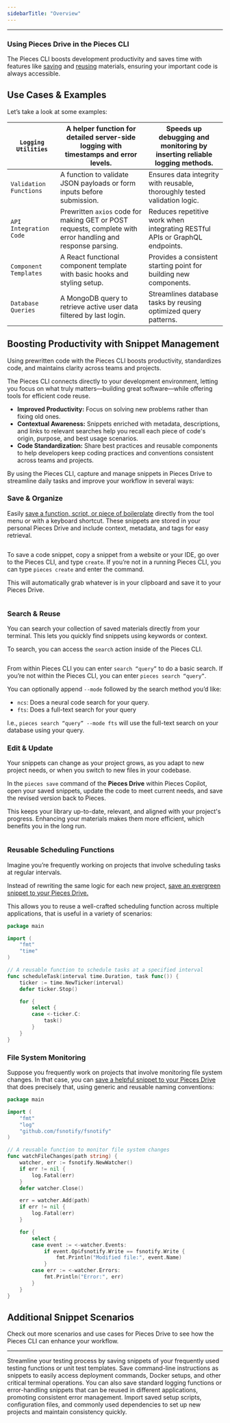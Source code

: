 ```yaml
---
sidebarTitle: "Overview"
---
```


---

### Using Pieces Drive in the Pieces CLI

The Pieces CLI boosts development productivity and saves time with features like [saving](https://docs.pieces.app/products/cli/drive/save-snippets) and [reusing](https://docs.pieces.app/products/cli/drive/search-reuse) materials, ensuring your important code is always accessible.

## Use Cases & Examples

Let’s take a look at some examples:

| `Logging Utilities`    | A helper function for detailed server-side logging with timestamps and error levels.                        | Speeds up debugging and monitoring by inserting reliable logging methods.   |
| ---------------------- | ----------------------------------------------------------------------------------------------------------- | --------------------------------------------------------------------------- |
| `Validation Functions` | A function to validate JSON payloads or form inputs before submission.                                      | Ensures data integrity with reusable, thoroughly tested validation logic.   |
| `API Integration Code` | Prewritten `axios` code for making GET or POST requests, complete with error handling and response parsing. | Reduces repetitive work when integrating RESTful APIs or GraphQL endpoints. |
| `Component Templates`  | A React functional component template with basic hooks and styling setup.                                   | Provides a consistent starting point for building new components.           |
| `Database Queries`     | A MongoDB query to retrieve active user data filtered by last login.                                        | Streamlines database tasks by reusing optimized query patterns.             |

## Boosting Productivity with Snippet Management

Using prewritten code with the Pieces CLI boosts productivity, standardizes code, and maintains clarity across teams and projects.

The Pieces CLI connects directly to your development environment, letting you focus on what truly matters—building great software—while offering tools for efficient code reuse.

- **Improved Productivity:** Focus on solving new problems rather than fixing old ones.
- **Contextual Awareness:** Snippets enriched with metadata, descriptions, and links to relevant searches help you recall each piece of code's origin, purpose, and best usage scenarios.
- **Code Standardization:** Share best practices and reusable components to help developers keep coding practices and conventions consistent across teams and projects.

By using the Pieces CLI, capture and manage snippets in Pieces Drive to streamline daily tasks and improve your workflow in several ways:

### Save & Organize

Easily [save a function, script, or piece of boilerplate](https://docs.pieces.app/products/cli/drive/save-snippets) directly from the tool menu or with a keyboard shortcut. These snippets are stored in your personal Pieces Drive and include context, metadata, and tags for easy retrieval.

<img
  className="mx-auto"
/>

To save a code snippet, copy a snippet from a website or your IDE, go over to the Pieces CLI, and type `create`. If you’re not in a running Pieces CLI, you can type `pieces create` and enter the command.

This will automatically grab whatever is in your clipboard and save it to your Pieces Drive.

<img
  className="mx-auto"
/>

### Search & Reuse

You can search your collection of saved materials directly from your terminal. This lets you quickly find snippets using keywords or context.

To search, you can access the `search` action inside of the Pieces CLI.

<img
  className="mx-auto"
/>

From within Pieces CLI you can enter `search “query”` to do a basic search. If you’re not within the Pieces CLI, you can enter `pieces search “query”`.

You can optionally append `--mode` followed by the search method you’d like:

- `ncs`: Does a neural code search for your query.
- `fts`: Does a full-text search for your query

I.e., `pieces search “query” --mode fts` will use the full-text search on your database using your query.

### Edit & Update

Your snippets can change as your project grows, as you adapt to new project needs, or when you switch to new files in your codebase.

In the `pieces save` command of the **Pieces Drive** within Pieces Copilot, open your saved snippets, update the code to meet current needs, and save the revised version back to Pieces.

This keeps your library up-to-date, relevant, and aligned with your project's progress. Enhancing your materials makes them more efficient, which benefits you in the long run.

<img
  className="mx-auto"
/>

### Reusable Scheduling Functions

Imagine you’re frequently working on projects that involve scheduling tasks at regular intervals.

Instead of rewriting the same logic for each new project, [save an evergreen snippet to your Pieces Drive.](https://docs.pieces.app/products/cli/drive/save-snippets#save-snippets)

This allows you to reuse a well-crafted scheduling function across multiple applications, that is useful in a variety of scenarios:

```go
package main

import (
	"fmt"
	"time"
)

// A reusable function to schedule tasks at a specified interval
func scheduleTask(interval time.Duration, task func()) {
	ticker := time.NewTicker(interval)
	defer ticker.Stop()

	for {
		select {
		case <-ticker.C:
			task()
		}
	}
}
```

### File System Monitoring

Suppose you frequently work on projects that involve monitoring file system changes. In that case, you can [save a helpful snippet to your Pieces Drive](https://docs.pieces.app/products/cli/drive/save-snippets#saving-snippets) that does precisely that, using generic and reusable naming conventions:

```go
package main

import (
	"fmt"
	"log"
	"github.com/fsnotify/fsnotify"
)

// A reusable function to monitor file system changes
func watchFileChanges(path string) {
	watcher, err := fsnotify.NewWatcher()
	if err != nil {
		log.Fatal(err)
	}
	defer watcher.Close()

	err = watcher.Add(path)
	if err != nil {
		log.Fatal(err)
	}

	for {
		select {
		case event := <-watcher.Events:
			if event.Op&fsnotify.Write == fsnotify.Write {
				fmt.Println("Modified file:", event.Name)
			}
		case err := <-watcher.Errors:
			fmt.Println("Error:", err)
		}
	}
}
```

## **Additional Snippet Scenarios**

Check out more scenarios and use cases for Pieces Drive to see how the Pieces CLI can enhance your workflow.

---

<AccordionGroup>
  <Accordion title="Testing Framework Templates">
    Streamline your testing process by saving snippets of your frequently used testing functions or unit test templates.
  </Accordion>
  <Accordion title="Command-Line Utilities">
    Save command-line instructions as snippets to easily access deployment commands, Docker setups, and other critical terminal operations.
  </Accordion>
  <Accordion title="Error Handling & Logging">
    You can also save standard logging functions or error-handling snippets that can be reused in different applications, promoting consistent error management.
  </Accordion>
  <Accordion title="Quickly Create New Projects">
    Import saved setup scripts, configuration files, and commonly used dependencies to set up new projects and maintain consistency quickly.
  </Accordion>
</AccordionGroup>
